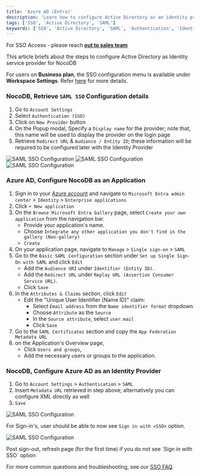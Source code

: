 ```yaml
---
title: 'Azure AD (Entra)'
description: 'Learn how to configure Active Directory as an identity provider for NocoDB.'
tags: ['SSO', 'Active Directory', 'SAML']
keywords: ['SSO', 'Active Directory', 'SAML', 'Authentication', 'Identity Provider']
---
```


<Callout type="info">For SSO Access - please reach [**out to sales team**](https://cal.com/nocodb)</Callout>

This article briefs about the steps to configure Active Directory as Identity service provider for NocoDB

<Callout type="info">For users on **Business plan**, the SSO configuration menu is available under **Workspace Settings**.
    Refer [here](/docs/product-docs/account-settings/authentication#business-plan) for more details.</Callout>

### NocoDB, Retrieve `SAML SSO` Configuration details

1. Go to `Account Settings`
2. Select `Authentication (SSO)`
3. Click on `New Provider` button
4. On the Popup modal, Specify a `Display name` for the provider; note that, this name will be used to display the
   provider on the login page
5. Retrieve `Redirect URL` & `Audience / Entity ID`; these information will be required to be configured later with the
   Identity Provider

![SAML SSO Configuration](/img/v2/account-settings/SSO-1.png)
![SAML SSO Configuration](/img/v2/account-settings/SAML-2.png)
![SAML SSO Configuration](/img/v2/account-settings/SAML-3.png)

### Azure AD, Configure NocoDB as an Application

1. Sign in to your [Azure account](https://portal.azure.com/#allservices) and navigate
   to `Microsoft Entra admin center` > `Identity` > `Enterprise applications`
2. Click `+ New application`
3. On the `Browse Microsoft Entra Gallery` page, select `Create your own application` from the navigation bar.
    - Provide your application's name.
    - Choose `Integrate any other application you don't find in the gallery (Non-gallery)`
    - `Create`
4. On your application page, navigate to `Manage` > `Single sign-on` > `SAML`
5. Go to the `Basic SAML Configuration` section under `Set up Single Sign-On with SAML` and click `Edit`
    - Add the `Audience URI` under `Identifier (Entity ID)`.
    - Add the `Redirect URL` under `Replay URL (Assertion Consumer Service URL)`.
    - Click `Save`
6. In the `Attributes & Claims` section, click `Edit`
    - Edit the "Unique User Identifier (Name ID)" claim:
        - Select `Email address` from the `Name identifier format` dropdown
        - Choose `Attribute` as the `Source`
        - In the `Source attribute`, select `user.mail`
        - Click `Save`
7. Go to the `SAML Certificates` section and copy the `App Federation Metadata URL`
8. on the Application's Overview page,
    - Click `Users and groups`,
    - Add the necessary users or groups to the application.

### NocoDB, Configure Azure AD as an Identity Provider

1. Go to `Account Settings` > `Authentication` > `SAML`
2. Insert `Metadata URL` retrieved in step above; alternatively you can configure XML directly as well
3. `Save`

![SAML SSO Configuration](/img/v2/account-settings/SAML-4.png)

For Sign-in's, user should be able to now see `Sign in with <SSO>` option.

![SAML SSO Configuration](/img/v2/account-settings/SSO-SignIn.png)

<Callout type="note">
Post sign-out, refresh page (for the first time) if you do not see `Sign in with SSO` option
</Callout>

<Callout type="info">For more common questions and troubleshooting, see our [SSO FAQ](/docs/product-docs/account-settings/authentication/FAQs).</Callout>

